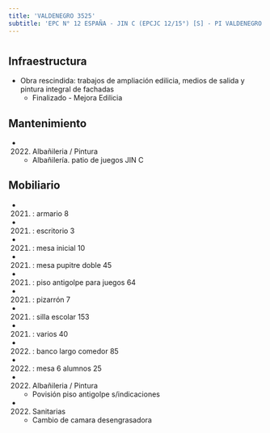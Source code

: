```yaml
---
title: 'VALDENEGRO 3525'
subtitle: 'EPC N° 12 ESPAÑA - JIN C (EPCJC 12/15°) [S] - PI VALDENEGRO'
---
```


#
## Infraestructura

* Obra rescindida: trabajos de ampliación edilicia, medios de salida y pintura integral de fachadas 
    + Finalizado - Mejora Edilicia 


## Mantenimiento

*  (2022) Albañileria / Pintura 
    + Albañilería. patio de juegos JIN C


## Mobiliario

*  (2021) : armario 8 

*  (2021) : escritorio 3 

*  (2021) : mesa inicial 10 

*  (2021) : mesa pupitre doble 45 

*  (2021) : piso antigolpe para juegos 64 

*  (2021) : pizarrón 7 

*  (2021) : silla escolar 153 

*  (2021) : varios 40 

*  (2022) : banco largo comedor 85 

*  (2022) : mesa 6 alumnos 25 




*  (2022) Albañileria / Pintura 
    + Povisión piso antigolpe  s/indicaciones

*  (2022) Sanitarias 
    + Cambio de camara desengrasadora







